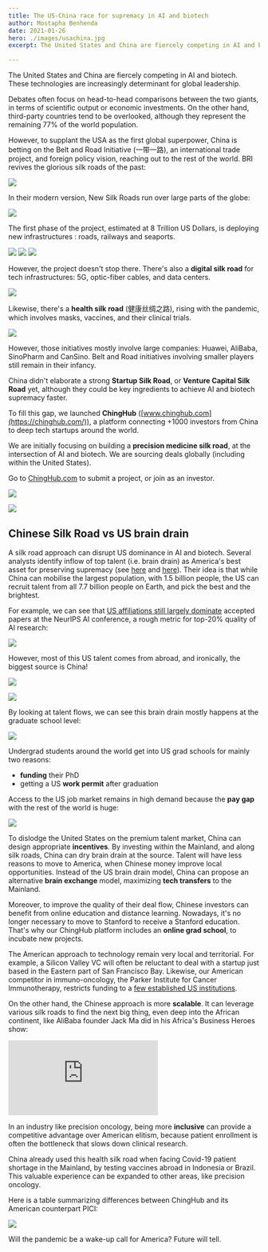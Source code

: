 ```yaml
---
title: The US-China race for supremacy in AI and biotech
author: Mostapha Benhenda
date: 2021-01-26
hero: ./images/usachina.jpg
excerpt: The United States and China are fiercely competing in AI and biotech. 

---
```


The United States and China are fiercely competing in AI and biotech. These technologies are increasingly determinant for global leadership.

Debates often focus on head-to-head comparisons between the two giants, in terms of scientific output or economic investments. On the other hand, third-party countries tend to be overlooked, although they represent the remaining 77% of the world population.

However, to supplant the USA as the first global superpower, China is betting on the Belt and Road Initiative  (一带一路), an international trade project, and foreign policy vision, reaching out to the rest of the world. BRI revives the glorious silk roads of the past:




  ![](./images/oldsilk.jpeg)

  

In their modern version, New Silk Roads run over large parts of the globe:

  
![](./images/newsilk.jpeg)

  

  

The first phase of the project, estimated at 8 Trillion US Dollars, is deploying new infrastructures : roads, railways and seaports.

  
  ![](./images/road.jpeg)
  ![](./images/train.jpeg)
  ![](./images/sea.jpeg)
 

  

  

However, the project doesn't stop there. There's also a **digital silk road** for tech infrastructures: 5G, optic-fiber cables, and data centers.

![](./images/5g.jpeg)

  

  

Likewise, there's a **health silk road**  (健康丝绸之路), rising with the pandemic, which involves masks, vaccines, and their clinical trials.

![](./images/mask.jpeg)

  

However, those initiatives mostly involve large companies: Huawei, AliBaba, SinoPharm and CanSino. Belt and Road initiatives involving smaller players still remain in their infancy.

China didn't elaborate a strong **Startup Silk Road**, or **Venture Capital Silk Road** yet, although they could be key ingredients to achieve AI and biotech supremacy faster.

  

To fill this gap, we launched **ChingHub**  ([www.chinghub.com](https://chinghub.com/)), a platform connecting +1000 investors from China to deep tech startups around the world.

  

We are initially focusing on building a **precision medicine silk road**, at the intersection of AI and biotech. We are sourcing deals globally  (including within the United States).

  

Go to [ChingHub.com](https://chinghub.com/) to submit a project, or join as an investor.

  
  
![](./images/chingen.jpeg)


![](./images/chingcn.jpeg)

  

  

## Chinese Silk Road vs US brain drain

A silk road approach can disrupt US dominance in AI and biotech. Several analysts identify inflow of top talent  (i.e. brain drain) as America's best asset for preserving supremacy  (see  [here](https://www.belfercenter.org/publication/china-beating-us-ai-supremacy) and [here](https://www.foreignaffairs.com/articles/united-states/2020-06-19/china-wont-win-race-ai-dominance)). Their idea is that while China can mobilise the largest population, with 1.5 billion people, the US can recruit talent from all 7.7 billion people on Earth, and pick the best and the brightest.

  

For example, we can see that [US affiliations still largely dominate](https://macropolo.org/digital-projects/the-global-ai-talent-tracker/) accepted papers at the NeurIPS AI conference, a rough metric for top-20% quality of AI research:

![](./images/talentus.jpeg)

  

However, most of this US talent comes from abroad, and ironically, the biggest source is China!


![](./images/uschinaolympiad.jpg)
  

![](./images/talentor.jpeg)
   

  

By looking at talent flows, we can see this brain drain mostly happens at the graduate school level:

  

![](./images/flow.jpeg)

  

  

Undergrad students around the world get into US grad schools for mainly two reasons:

-   **funding** their PhD
-   getting a US **work permit** after graduation

  

Access to the US job market remains in high demand because the **pay gap** with the rest of the world is huge:

  

![](./images/tablesal.jpeg)

  

To dislodge the United States on the premium talent market, China can design appropriate **incentives**. By investing within the Mainland, and along silk roads, China can dry brain drain at the source. Talent will have less reasons to move to America, when Chinese money improve local opportunities. Instead of the US brain drain model, China can propose an alternative **brain exchange** model, maximizing **tech transfers** to the Mainland.

  

Moreover, to improve the quality of their deal flow, Chinese investors can benefit from online education and distance learning. Nowadays, it's no longer necessary to move to Stanford to receive a Stanford education. That's why our ChingHub platform includes an **online grad school**, to incubate new projects.

  

The American approach to technology remain very local and territorial. For example, a Silicon Valley VC will often be reluctant to deal with a startup just based in the Eastern part of San Francisco Bay. Likewise, our American competitor in immuno-oncology, the Parker Institute for Cancer Immunotherapy, restricts funding to a [few established US institutions](https://www.parkerici.org/network/research-institutions/).

  

On the other hand, the Chinese approach is more **scalable**. It can leverage various silk roads to find the next big thing, even deep into the African continent, like AliBaba founder Jack Ma did in his Africa's Business Heroes show:


  <iframe  style="margin:0 auto;" src="https://www.youtube.com/embed/rZQXbxkooTo" frameborder="0" allow="accelerometer; autoplay; encrypted-media; gyroscope; picture-in-picture" allowfullscreen></iframe>



  

In an industry like precision oncology, being more **inclusive** can provide a competitive advantage over  American elitism, because patient enrollment is often the bottleneck that slows down clinical research.

China already used this health silk road when facing Covid-19 patient shortage in the Mainland, by testing vaccines abroad in Indonesia or Brazil. This valuable experience can be expanded to other areas, like precision oncology.

  

Here is a table summarizing differences between ChingHub and its American counterpart PICI:

![](./images/chingpici.jpeg)

  

Will the pandemic be a wake-up call for America? Future will tell.


